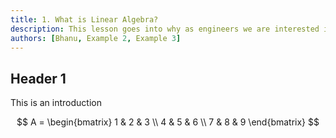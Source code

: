 ```yaml
---
title: 1. What is Linear Algebra?
description: This lesson goes into why as engineers we are interested in learning linear algebra and what your takeaways from the course should be.
authors: [Bhanu, Example 2, Example 3]
---
```

<link rel="stylesheet" href="https://cdn.jsdelivr.net/npm/katex@0.16.0/dist/katex.min.css" integrity="sha384-Xi8rHCmBmhbuyyhbI88391ZKP2dmfnOl4rT9ZfRI7mLTdk1wblIUnrIq35nqwEvC" crossOrigin="anonymous"/>

## Header 1
This is an introduction

$$
 A = 
 \begin{bmatrix}
    1 & 2 & 3 \\
    4 & 5 & 6 \\
    7 & 8 & 9
 \end{bmatrix}
 $$